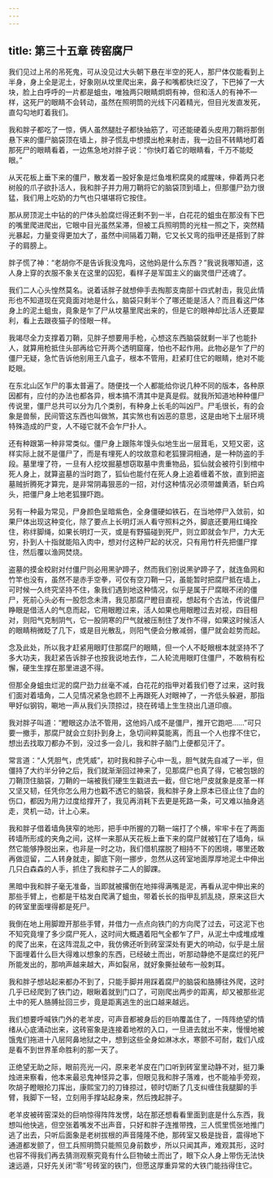 ```yaml
---
---
---
```

title: 第三十五章 砖窑腐尸
---




我们见过上吊的吊死鬼，可从没见过大头朝下悬在半空的死人，那尸体仅能看到上半身，身上全是泥土，好象刚从坟里爬出来，鼻子和嘴都快烂没了，下巴掉了一大块，脸上白呼呼的一片都是蛆虫，唯独两只眼睛炯炯有神，但和活人的有神不一样，这死尸的眼睛不会转动，虽然在照明筒的光线下闪着精光，但目光发直发死，直勾勾地盯着我们。

我和胖子都吃了一惊，俩人虽然腿肚子都快抽筋了，可还能硬着头皮用刀鞘将那倒悬下来的僵尸脑袋顶在墙上，胖子慌乱中想摸出枪来射击，我一边目不转睛地盯着那死尸的眼睛看着，一边焦急地对胖子说：“你快盯着它的眼睛看，千万不能眨眼。”

从天花板上垂下来的僵尸，散发着一股好象是烂鱼堆积腐臭的咸腥味，伸着两只老树般的爪子欲扑活人，我和胖子并力用刀鞘将它的脑袋顶到墙上，但那僵尸劲力很猛，我们用上吃奶的力气也只堪堪将它按住。

那从房顶泥土中钻的的尸体头脸腐烂得还剩不到一半，白花花的蛆虫在那没有下巴的嘴里爬进爬出，它眼中目光虽然呆滞，但被工兵照明筒的光柱一照之下，突然精光暴起，力量变得更加大了，虽然中间隔着刀鞘，它又长又弯的指甲还是搭到了胖子的肩膀上。

胖子慌了神：“老胡你不是告诉我没鬼吗，这他妈是什么东西？”我说我哪知道，这人身上穿的衣服不象关在这里的囚犯，看样子是军国主义的幽灵借尸还魂了。

我们二人心头惶然莫名。说着话胖子就想伸手去掏那支南部十四式射击，我见此情形也不知道现在究竟面对地是什么，脑袋只剩半个了哪还能是活人？而且看这尸体身上的泥土蛆虫，竟象是乍了尸从坟墓里爬出来的，但是它的眼神却比活人还要犀利，看上去跟夜猫子的怪眼一样。

我竭尽全力支撑着刀鞘，见胖子想要用手枪，心想这东西脑袋就剩一半了也能扑人，就算用枪抵住头部再给它开两个透明窟窿，怕也不起作用。此物必是乍了尸的僵尸无疑，急忙告诉他别用王八盒子，根本不管用，赶紧盯住它的眼睛，绝对不能眨眼。

在东北山区乍尸的事太普遍了。随便找一个人都能给你说几种不同的版本，各种原因都有，应付的办法也都各异，根本搞不清其中是真是假。就我所知道地种种僵尸传说里，僵尸总共可以分为几个类别，有种身上长毛的叫凶尸。尸毛很长，有的会象是兽鬃，民间管这东西也叫做煞，其实煞也有凶恶的意思，这是由地下土层环境特殊造成的尸变，人不碰它就不会乍尸扑人。

还有种跟第一种非常类似。僵尸身上跟陈年馒头似地生出一层茸毛，又短又密，这样实际上就不是僵尸了，而是有埋死人的坟故意和老狐狸洞相通，是一种防盗的手段。墓里埋了符，一旦有人挖坟掘墓想窃取墓中贵重物品，狐仙就会被符引到棺中死人身上，就算盗墓的当时跑了，狐仙也能付在死人身上追着缠着不放，直到把盗墓贼折腾死才算完，是非常阴毒狠恶的一招，对付这种情况必须带雄黄酒，斩白鸡头，把僵尸身上地老狐狸吓跑。

另有一种最为常见，尸身颜色呈暗紫色，全身僵硬如铁石，在当地停尸入敛前，如果尸体出现这种变化，除了要点上长明灯派人看守照料之外，脚底还要用红绳拴住，称绊脚绳，如果长明灯一灭，或是有野猫碰到死尸，则立即就会乍尸，力大无穷，扑到人十指就能陷入肉中，想对付这种尸起的状况，只有用竹杆先把僵尸撑住，然后覆以渔网焚烧。

盗墓的摸金校尉对付僵尸则必用黑驴蹄子，然而我们别说黑驴蹄子了，就连鱼网和竹竿也没有，虽然不是赤手空拳，可仅有空刀鞘一只，虽能暂时把腐尸抵在墙上，可时候一久终究坚持不住，象我们遇到地这种情况，似乎是属于尸腐眼不闭的僵尸，死前心头必有一股怨念未清，我见那腐尸瞪目直视，想起有个古法，传说僵尸睁眼是借活人的气息而起，它用眼瞪过来，活人如果也用眼瞪过去对视，四目相对，则阳气克制阴气，它一股阴寒的尸气就被压制住了发作不得，如果这时候活人的眼睛稍微眨了几下，或是目光散乱，则阳气便会分散减弱，僵尸就会趁势而起。

念及此处，所以我才赶紧用眼盯住那腐尸的眼睛，但一个人不眨眼根本就坚持不了多大功夫，我赶紧告诉胖子也按我说地去作，二人轮流用眼盯住僵尸，不敢稍有松懈，硬生生撑在那里进退不得。

但那全身蛆虫烂泥的腐尸劲力丝毫不减，白花花的指甲对着我们卷了过来，这时我们面对着墙角，二人见情况紧急也顾不上再跟死人对眼神了，一齐低头躲避，那指甲好似钢钩，唰地一声从我们头顶掠过，挠在砖墙上生生挠出几道印痕。

我对胖子叫道：“瞪眼这办法不管用，这他妈八成不是僵尸，推开它跑吧……”可只要一撤手，那腐尸就会立刻扑到身上，急切间粹莫能离，而且一个人也撑不住它，想出去找取刀都办不到，没过多一会儿，我和胖子脑门上便都见汗了。

常言道：“人凭胆气，虎凭威”，初时我和胖子心中一乱，胆气就先自减了一半，但僵持了大约半分钟之后，我们就渐渐回过神来了，见那腐尸也真了得，它被包银的刀鞘顶住脑袋，刀鞘的一端被我们硬生生戳进去一截，但它地尸皮就象是皮革一样又坚又韧，任凭你怎么用力也戳不透它的脑袋，我和胖子身上原本已径止住了血的伤口，都因为用力过度给撑开了，我见再消耗下去更是死路一条，可又难以抽身逃走，灵机一动，计上心来。

我和胖子借着墙角狭窄的地形，把手中所握的刀鞘一端打了个横，牢牢卡在了两面砖墙所形成的夹角之间，这样一来那从天花板上垂下来的腐尸就被钉在了墙角，纵然它能够挣脱出来，也非是一时之功，我们借机摆脱了相持不下的困境，哪里还敢再做逗留，二人转身就走，脚底下刚一挪步，忽然从这砖室地面厚厚地泥土中伸出几只白森森的人手，抓住了我和胖子二人的脚踝。

黑暗中我和胖子毫无准备，当即就被撂倒在地摔得满嘴是泥，再看从泥中伸出来的那些手臂上，也都是干枯发白爬满了蛆虫，带着长长的指甲乱抓乱挠，原来这巨大的砖室里面埋得都是死尸。

我倒在地上用脚蹬开那些手臂，并借力一点点向铁门的方向爬了过去，可这泥下也不知究竟埋了多少腐尸死人，这时间大概遇着阳气全都乍了尸，从泥土中成堆成堆的爬了出来，在这阵混乱之中，我仿佛还听到砖室深处有更大的响动，似乎是土层下面埋着什么巨大得难以想象的东西，已经破土而出，听那动静绝不是腐烂的死尸所能发出的，那响声越来越大，声如裂帛，就好象撕扯破布一般刺耳。

我和胖子想站起来都办不到了，只能手脚并用踩着腐尸的脑袋和胳膊往外爬，这时几乎已经爬到了铁门边，眼瞅着就到门口了，可刚爬出两步的距离，却又被那些泥土中的死人胳膊扯回三步，竟是距离逃生的出口越来越远。

我们想要呼喊铁门外的老羊皮，可声音都被身后的巨响覆盖住了，一阵阵绝望的情绪从心底涌动出来，这砖窑象是连接着地袱的入口，一旦进去就出不来，慢慢地被饿鬼们拖进十八层阿鼻地狱之中，想到这些全身如淋冰水，寒颤不可耐，栽们八成是看不到世界革命胜利的那一天了。

正绝望无助之际，眼前亮光一闪，原来老羊皮在门口听到砖室里动静不对，挺刀秉烛进来察看，他本来最忌鬼神怪异之事，但眼见我和胖子落难，也不能袖手旁观，吹胡子瞪眼抡刀挥出，康熙宝刀的刀锋掠过，顿时切断了几支纠缠住我腿脚的手臂，我脚下一轻，立刻用手撑站起身来，然后拽起胖子。

老羊皮被砖窑深处的巨响惊得阵阵发愣，站在那还想看看里面到底是什么东西，我想叫他快逃，但空张着嘴发不出声音，只好和胖子连推带拽，三人慌里慌张地推门逃了出去，只听后面象是老树拔根的声音隆隆不绝，那砖室又极是拢音，震得地下通道都发颤了，但工兵照明筒只能照见身前数步，所以只闻其声，难观其形，这时也容不得我们再去猜测观察究竟有什么巨物破土而出了，眼下众人身上带伤无法快速远遁，只好先关闭“零”号砖室的铁门，但愿这厚重异常的大铁门能挡得住它。